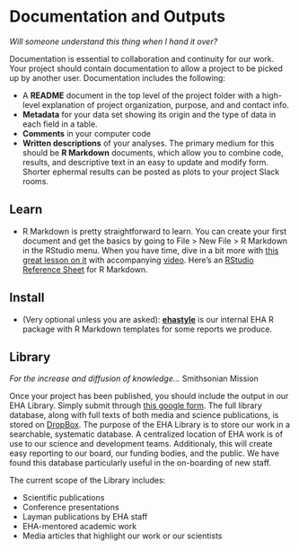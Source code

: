 # Documentation and Outputs

*Will someone understand this thing when I hand it over?*

Documentation is essential to collaboration and continuity for our work. Your
project should contain documentation to allow a project to be picked up by
another user. Documentation includes the following:

-   A **README** document in the top level of the project folder with a
    high-level explanation of project organization, purpose, and and contact
    info.
-   **Metadata** for your data set showing its origin and the type of data in
    each field in a table.
-   **Comments** in your computer code
-   **Written descriptions** of your analyses. The primary medium for this
    should be **R Markdown** documents, which allow you to combine code,
    results, and descriptive text in an easy to update and modify form. Shorter
    ephermal results can be posted as plots to your project Slack rooms.

## Learn

-   R Markdown is pretty straightforward to learn. You can create your first
    document and get the basics by going to File &gt; New File &gt; R Markdown
    in the RStudio menu. When you have time, dive in a bit more with [this great
    lesson on it](http://rpubs.com/marschmi/RMarkdown) with accompanying
    [video](https://www.youtube.com/watch?v=WFAHJ0NHOEQ&feature=youtu.be).
    Here's an [RStudio Reference
    Sheet](https://www.rstudio.com/wp-content/uploads/2015/03/rmarkdown-reference.pdf)
    for R Markdown.

## Install

-   (Very optional unless you are asked):
    [**ehastyle**](https://github.com/ecohealthalliance/ehastyle) is our
    internal EHA R package with R Markdown templates for some reports we
    produce.
    
## Library 
*For the increase and diffusion of knowledge...* Smithsonian Mission 

Once your project has been published, you should include the output in our EHA Library. Simply submit through [this google form](https://goo.gl/forms/pnJr4SGvlY8gyi2I3). The full library database, along with full texts of both media and science publications, is stored on [DropBox](https://www.dropbox.com/sh/cdt1tvxddogw90m/AACH3HT9L5WDbpf2K_sOpy6Ta?dl=0). The purpose of the EHA Library is to store our work in a searchable, systematic database. A centralized location of EHA work is of use to our science and development teams. Additionaly, this will create easy reporting to our board, our funding bodies, and the public. We have found this database particularly useful in the on-boarding of new staff. 

The current scope of the Library includes:

-   Scientific publications
-   Conference presentations
-   Layman publications by EHA staff 
-   EHA-mentored academic work
-   Media articles that highlight our work or our scientists
